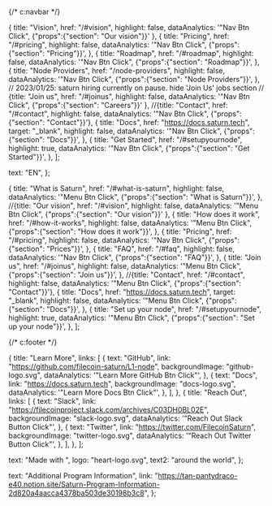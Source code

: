 {/* c:navbar */}

  {
    title: "Vision",
    href: "/#vision",
    highlight: false,
    dataAnalytics: '"Nav Btn Click", {"props":{"section": "Our vision"}}'
  },
  {
    title: "Pricing",
    href: "/#pricing",
    highlight: false,
    dataAnalytics: '"Nav Btn Click", {"props":{"section": "Pricing"}}',
  },
  {
    title: "Roadmap",
    href: "/#roadmap",
    highlight: false,
    dataAnalytics: '"Nav Btn Click", {"props":{"section": "Roadmap"}}',
  },
  {
    title: "Node Providers",
    href: "/node-providers",
    highlight: false,
    dataAnalytics: '"Nav Btn Click", {"props":{"section": "Node Providers"}}',
  },
  // 2023/01/25: saturn hiring currently on pause. hide 'Join Us' jobs section
  // {title: "Join us", href: "/#joinus", highlight: false, dataAnalytics: '"Nav Btn Click", {"props":{"section": "Careers"}}' },
  //{title: "Contact", href: "/#contact", highlight: false, dataAnalytics: '"Nav Btn Click", {"props":{"section": "Contact"}}'},
  {
    title: "Docs",
    href: "https://docs.saturn.tech",
    target: "_blank",
    highlight: false,
    dataAnalytics: '"Nav Btn Click", {"props":{"section": "Docs"}}',
  },
  {
    title: "Get Started",
    href: "/#setupyournode",
    highlight: true,
    dataAnalytics: '"Nav Btn Click", {"props":{"section": "Get Started"}}',
  },
];

  text: "EN",
};

  {
    title: "What is Saturn",
    href: "/#what-is-saturn",
    highlight: false,
    dataAnalytics: '"Menu Btn Click", {"props":{"section": "What is Saturn"}}',
  },
  //{title: "Our vision", href: "/#vision", highlight: false, dataAnalytics: '"Menu Btn Click", {"props":{"section": "Our vision"}}' },
  {
    title: "How does it work",
    href: "/#how-it-works",
    highlight: false,
    dataAnalytics:
      '"Menu Btn Click", {"props":{"section": "How does it work"}}',
  },
  {
    title: "Pricing",
    href: "/#pricing",
    highlight: false,
    dataAnalytics: '"Nav Btn Click", {"props":{"section": "Prices"}}',
  },
  {
    title: "FAQ",
    href: "/#faq",
    highlight: false,
    dataAnalytics: '"Nav Btn Click", {"props":{"section": "FAQ"}}',
  },
  {
    title: "Join us",
    href: "/#joinus",
    highlight: false,
    dataAnalytics: '"Menu Btn Click", {"props":{"section": "Join us"}}',
  },
  //{title: "Contact", href: "/#contact", highlight: false, dataAnalytics: '"Menu Btn Click", {"props":{"section": "Contact"}}'},
  {
    title: "Docs",
    href: "https://docs.saturn.tech",
    target: "_blank",
    highlight: false,
    dataAnalytics: '"Menu Btn Click", {"props":{"section": "Docs"}}',
  },
  {
    title: "Set up your node",
    href: "/#setupyournode",
    highlight: true,
    dataAnalytics:
      '"Menu Btn Click", {"props":{"section": "Set up your node"}}',
  },
];

{/* c:footer */}

  {
    title: "Learn More",
    links: [
      {
        text: "GitHub",
        link: "https://github.com/filecoin-saturn/L1-node",
        backgroundImage: "github-logo.svg",
        dataAnalytics: '"Learn More GitHub Btn Click"',
      },
      {
        text: "Docs",
        link: "https://docs.saturn.tech",
        backgroundImage: "docs-logo.svg",
        dataAnalytics: '"Learn More Docs Btn Click"',
      },
    ],
  },
  {
    title: "Reach Out",
    links: [
      {
        text: "Slack",
        link: "https://filecoinproject.slack.com/archives/C03DH0BL02E",
        backgroundImage: "slack-logo.svg",
        dataAnalytics: '"Reach Out Slack Button Click"',
      },
      {
        text: "Twitter",
        link: "https://twitter.com/FilecoinSaturn",
        backgroundImage: "twitter-logo.svg",
        dataAnalytics: '"Reach Out Twitter Button Click"',
      },
    ],
  },
];

  text: "Made with ",
  logo: "heart-logo.svg",
  text2: "around the world",
};

  text: "Additional Program Information",
  link: "https://tan-pantydraco-e40.notion.site/Saturn-Program-Information-2d820a4aacca4378ba503de30198b3c8",
};
